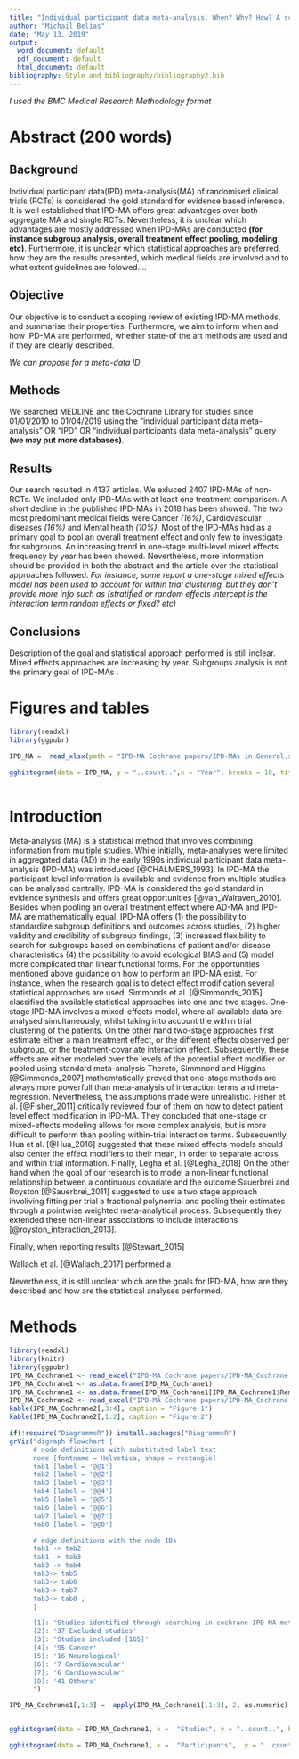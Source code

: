 ```yaml
---
title: "Individual participant data meta-analysis. When? Why? How? A scoping review"
author: "Michail Belias"
date: "May 13, 2019"
output:
  word_document: default
  pdf_document: default
  html_document: default
bibliography: Style and bibliography/bibliography2.bib
---
```




*I used the BMC Medical Research Methodology format*

# Abstract (200 words)

## Background
Individual participant data(IPD) meta-analysis(MA) of randomised clinical trials (RCTs) is considered the gold standard for evidence based inference. It is well established that IPD-MA offers great advantages over both aggregate MA and single RCTs. Nevertheless, it is unclear which advantages are mostly addressed when IPD-MAs are conducted **(for instance subgroup analysis, overall treatment effect pooling, modeling etc)**.  Furthermore, it is unclear which statistical approaches are preferred, how they are the results presented, which medical fields are involved and to what extent guidelines are folowed.... 

## Objective
Our objective is to conduct a scoping review of existing IPD-MA methods, and summarise their properties. Furthermore, we aim to inform when and how IPD-MA are performed, whether state-of the art methods are used and if they are clearly described.  


*We can propose for a meta-data ID *

## Methods 

We searched MEDLINE and the Cochrane Library for studies since 01/01/2010 to 01/04/2019 using the "individual participant data meta-analysis" OR "IPD" OR "individual participants data meta-analysis" query   **(we may put more  databases)**. 

## Results

Our search resulted in 4137 articles. We exluced 2407 IPD-MAs of non-RCTs. We included only IPD-MAs with at least one treatment comparison. A short decline in the published IPD-MAs in 2018 has been showed. The two most predominant medical fields were Cancer *(16%)*, Cardiovascular diseases *(16%)* and Mental health *(10%)*. Most of the IPD-MAs had as a primary goal to pool an overall treatment effect and only few to investigate for subgroups. An increasing trend in one-stage multi-level mixed effects frequency by year has been showed. Nevertheless, more information should be provided in both the abstract and the article over the statistical approaches followed.  *For instance, some report a one-stage mixed effects model has been used to account for within trial clustering, but they don't provide more info such as (stratified or random effects intercept is the interaction term random effects or fixed? etc)*

## Conclusions

Description of the goal and statistical approach performed is still inclear. Mixed effects approaches are increasing by year. Subgroups analysis is not the primary goal of IPD-MAs .





# Figures and tables

```r
library(readxl)
library(ggpubr)

IPD_MA =  read_xlsx(path = "IPD-MA Cochrane papers/IPD-MAs in General.xlsx", sheet = "Pub med IPD-MA articles")
  
gghistogram(data = IPD_MA, y = "..count..",x = "Year", breaks = 10, title = "Individual participant data meta-analyses per year") + scale_x_continuous(breaks = seq(2010, 2019,by = 1)) + theme(plot.title = element_text(hjust = 0.5))



```

\newpage

# Introduction

  Meta-analysis (MA) is a statistical method that involves combining information from multiple studies. While initially, meta-analyses were limited in aggregated data (AD) in the early 1990s individual participant data meta-analysis (IPD-MA) was introduced [@CHALMERS_1993].  In IPD-MA the participant level information is available and evidence from multiple studies can be analysed centrally. IPD-MA is considered the gold standard in evidence synthesis and offers great opportunities [@van_Walraven_2010]. Besides when pooling an overall treatment effect where AD-MA and IPD-MA are mathematically equal, IPD-MA offers (1) the possibility to standardize subgroup definitions and outcomes across studies, (2) higher validity and credibility of subgroup findings, (3) increased flexibility to search for subgroups based on combinations of patient and/or disease characteristics (4) the possibility to avoid ecological BIAS and (5) model more complicated than linear functional forms. 
  For the opportunities mentioned above guidance on how to perform an IPD-MA exist. For instance, when the research goal is to detect effect modification several statistical approaches are used. Simmonds et al. [@Simmonds_2015] classified the available statistical approaches into one and two stages. One-stage IPD-MA involves a mixed-effects model, where all available data are analysed simultaneously, whilst taking into account the within trial clustering of the patients. On the other hand two-stage approaches first estimate either a main treatment effect,  or the different effects observed per subgroup, or the treatment-covariate interaction effect.  Subsequently, these effects are either modeled over the levels of the potential effect modifier or pooled using standard meta-analysis  Thereto, Simmnond and Higgins [@Simmonds_2007] mathemtatically proved that one-stage methods are always more powerfull than meta-analysis of interaction terms and meta-regression. Nevertheless, the assumptions made were unrealistic.  Fisher et al. [@Fisher_2011] critically reviewed four of them on how to detect patient level effect modification in IPD-MA. They concluded that one-stage or mixed-effects modeling allows for more complex analysis, but is more difficult to perform than pooling within-trial interaction terms.  Subsequently, Hua et al. [@Hua_2016] suggested that these mixed effects models should also center the effect modifiers to their mean, in order to separate across and within trial information. Finally, Legha et al. [@Legha_2018]
  On the other hand when the goal of our research is to model a non-linear functional relationship between a continuous covariate and the outcome Sauerbrei and Royston [@Sauerbrei_2011] suggested to use a two stage approach involiving fitting per trial a fractional polynomial and pooling their estimates through a pointwise weighted meta-analytical process. Subsequently they extended these non-linear associations to include interactions [@royston_interaction_2013]. 
  
  
  
  Finally, when reporting results [@Stewart_2015] 
  
  
  Wallach et al. [@Wallach_2017] performed a
  
  
 
  Nevertheless, it is still unclear which are the goals for IPD-MA, how are they described and how are the statistical analyses performed.
  
  
  
  
# Methods 


```r
library(readxl)
library(knitr)
library(ggpubr)
IPD_MA_Cochrane1 <- read_excel("IPD-MA Cochrane papers/IPD-MA_Cochrane.xlsx",  sheet = "Meta-analysis size")
IPD_MA_Cochrane1 <- as.data.frame(IPD_MA_Cochrane1)
IPD_MA_Cochrane1 <- as.data.frame(IPD_MA_Cochrane1[IPD_MA_Cochrane1$Remarks == "RCTs",])
IPD_MA_Cochrane2 <- read_excel("IPD-MA Cochrane papers/IPD-MA_Cochrane.xlsx",  sheet = "Medical fields")
kable(IPD_MA_Cochrane2[,3:4], caption = "Figure 1")
kable(IPD_MA_Cochrane2[,1:2], caption = "Figure 2")

```
  


```r
if(!require("DiagrammeR")) install.packages("DiagrammeR")
grViz("digraph flowchart {
      # node definitions with substituted label text
      node [fontname = Helvetica, shape = rectangle]        
      tab1 [label = '@@1']
      tab2 [label = '@@2']
      tab3 [label = '@@3']
      tab4 [label = '@@4']
      tab5 [label = '@@5']
      tab6 [label = '@@6']
      tab7 [label = '@@7']
      tab8 [label = '@@8']

      # edge definitions with the node IDs
      tab1 -> tab2 
      tab1 -> tab3
      tab3 -> tab4 
      tab3-> tab5 
      tab3-> tab6       
      tab3-> tab7 
      tab3-> tab8 ;
      }

      [1]: 'Studies identified through searching in cochrane IPD-MA methods group [202]'
      [2]: '37 Excluded studies'
      [3]: 'Studies included [165]'
      [4]: '95 Cancer'
      [5]: '16 Neurological'
      [6]: '7 Cardiovascular'
      [7]: '6 Cardiovascular'
      [8]: '41 Others'
      ")
```

```r

IPD_MA_Cochrane1[,1:3] =  apply(IPD_MA_Cochrane1[,1:3], 2, as.numeric)


gghistogram(data = IPD_MA_Cochrane1, x =  "Studies", y = "..count..", bins = 30, ggtheme = theme_minimal(), title = "Number of trials included per meta-analysis", add = "median", xlab = "Trials per Meta-analysis" )  + annotate(geom="text", x=15, y=20, label= paste("median:", median(IPD_MA_Cochrane1$Studies)), color="red") + theme(plot.title = element_text(hjust = 0.5,size = 18, face = "bold.italic"))

gghistogram(data = IPD_MA_Cochrane1, x =  "Participants",  y = "..count..", bins = 30, ggtheme = theme_minimal(), title = "Number of participants included per meta-analysis", add = "median", xlab = "Trials per Meta-analysis" )  + annotate(geom="text", x=3000, y=20, label= paste("median:", median(IPD_MA_Cochrane1$Participants, na.rm = T)), color="red") + theme(plot.title = element_text(hjust = 0.5,size = 18, face = "bold.italic"))


```



